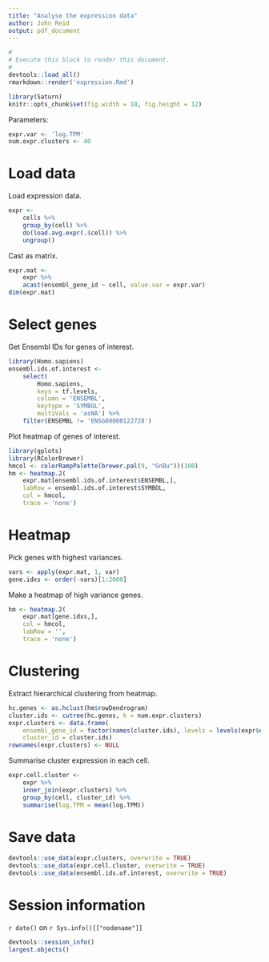 ```yaml
---
title: "Analyse the expression data"
author: John Reid
output: pdf_document
---
```


```r
#
# Execute this block to render this document.
#
devtools::load_all()
rmarkdown::render('expression.Rmd')
```

```r
library(Saturn)
knitr::opts_chunk$set(fig.width = 18, fig.height = 12)
```

Parameters:
```r
expr.var <- 'log.TPM'
num.expr.clusters <- 40
```


# Load data

Load expression data.
```r
expr <-
    cells %>%
    group_by(cell) %>%
    do(load.avg.expr(.$cell)) %>%
    ungroup()
```

Cast as matrix.
```r
expr.mat <-
    expr %>%
    acast(ensembl_gene_id ~ cell, value.var = expr.var)
dim(expr.mat)
```


# Select genes

Get Ensembl IDs for genes of interest.
```r
library(Homo.sapiens)
ensembl.ids.of.interest <-
    select(
        Homo.sapiens,
        keys = tf.levels,
        column = 'ENSEMBL',
        keytype = 'SYMBOL',
        multiVals = 'asNA') %>%
    filter(ENSEMBL != 'ENSG00000122728')
```

Plot heatmap of genes of interest.
```r
library(gplots)
library(RColorBrewer)
hmcol <- colorRampPalette(brewer.pal(9, "GnBu"))(100)
hm <- heatmap.2(
    expr.mat[ensembl.ids.of.interest$ENSEMBL,],
    labRow = ensembl.ids.of.interest$SYMBOL,
    col = hmcol,
    trace = 'none')
```


# Heatmap

Pick genes with highest variances.
```r
vars <- apply(expr.mat, 1, var)
gene.idxs <- order(-vars)[1:2000]
```

Make a heatmap of high variance genes.
```r
hm <- heatmap.2(
    expr.mat[gene.idxs,],
    col = hmcol,
    labRow = '',
    trace = 'none')
```


# Clustering

Extract hierarchical clustering from heatmap.
```r
hc.genes <- as.hclust(hm$rowDendrogram)
cluster.ids <- cutree(hc.genes, k = num.expr.clusters)
expr.clusters <- data.frame(
    ensembl_gene_id = factor(names(cluster.ids), levels = levels(expr$ensembl_gene_id)),
    cluster_id = cluster.ids)
rownames(expr.clusters) <- NULL
```

Summarise cluster expression in each cell.
```r
expr.cell.cluster <-
    expr %>%
    inner_join(expr.clusters) %>%
    group_by(cell, cluster_id) %>%
    summarise(log.TPM = mean(log.TPM))
```


# Save data

```r
devtools::use_data(expr.clusters, overwrite = TRUE)
devtools::use_data(expr.cell.cluster, overwrite = TRUE)
devtools::use_data(ensembl.ids.of.interest, overwrite = TRUE)
```


# Session information

`r date()` on `r Sys.info()[["nodename"]]`
```r
devtools::session_info()
largest.objects()
```
